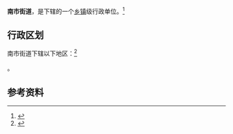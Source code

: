 {{中国乡级行政区|61/06/02/002/000}}

'''南市街道'''，是{{PRC admin/fullname|61/06/02/002/000|3}}下辖的一个[[乡镇|乡镇]]级行政单位。<ref>{{PRC admin/ref sgc|{{PRC admin/parent|61/06/02/002/000}}}}</ref>

== 行政区划 ==

南市街道下辖以下地区：<ref>{{PRC admin/ref sgc|61/06/02/002/000}}</ref>

{{PRC admin/children|61/06/02/002/000}}。

== 参考资料 ==

{{reflist}}

{{行政区划小作品}}
{{PRC admin/navcat|61/06/02/002/000}}